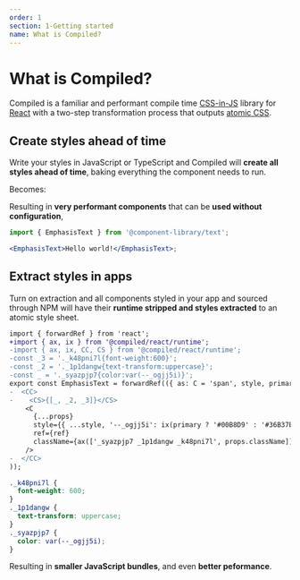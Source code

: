 ```yaml
---
order: 1
section: 1-Getting started
name: What is Compiled?
---
```



# What is Compiled?

Compiled is a familiar and performant compile time [CSS-in-JS](https://reactjs.org/docs/faq-styling.html#what-is-css-in-js) library for [React](https://reactjs.org) with a two-step transformation process that outputs [atomic CSS](/atomic-css).

## Create styles ahead of time

Write your styles in JavaScript or TypeScript and Compiled will **create all styles ahead of time**,
baking everything the component needs to run.

<BeforeHowItWorks />

Becomes:

<AfterHowItWorks />

Resulting in **very performant components** that can be **used without configuration**,

```jsx
import { EmphasisText } from '@component-library/text';

<EmphasisText>Hello world!</EmphasisText>;
```

## Extract styles in apps

Turn on extraction and all components styled in your app and sourced through NPM will have their **runtime stripped and styles extracted** to an atomic style sheet.

```diff
import { forwardRef } from 'react';
+import { ax, ix } from '@compiled/react/runtime';
-import { ax, ix, CC, CS } from '@compiled/react/runtime';
-const _3 = '._k48pni7l{font-weight:600}';
-const _2 = '._1p1dangw{text-transform:uppercase}';
-const _ = '._syazpjp7{color:var(--_ogjj5i)}';
export const EmphasisText = forwardRef(({ as: C = 'span', style, primary, ...props }, ref) => (
-  <CC>
-    <CS>{[_, _2, _3]}</CS>
    <C
      {...props}
      style={{ ...style, '--_ogjj5i': ix(primary ? '#00B8D9' : '#36B37E') }}
      ref={ref}
      className={ax(['_syazpjp7 _1p1dangw _k48pni7l', props.className])}
    />
-  </CC>
));
```

```css
._k48pni7l {
  font-weight: 600;
}
._1p1dangw {
  text-transform: uppercase;
}
._syazpjp7 {
  color: var(--_ogjj5i);
}
```

Resulting in **smaller JavaScript bundles**,
and even **better peformance**.
